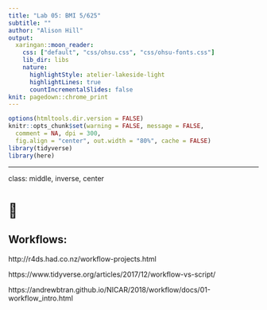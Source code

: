 ```yaml
---
title: "Lab 05: BMI 5/625"
subtitle: ""
author: "Alison Hill"
output:
  xaringan::moon_reader:
    css: ["default", "css/ohsu.css", "css/ohsu-fonts.css"]
    lib_dir: libs
    nature:
      highlightStyle: atelier-lakeside-light
      highlightLines: true
      countIncrementalSlides: false
knit: pagedown::chrome_print
---
```


```r
options(htmltools.dir.version = FALSE)
knitr::opts_chunk$set(warning = FALSE, message = FALSE, 
  comment = NA, dpi = 300,
  fig.align = "center", out.width = "80%", cache = FALSE)
library(tidyverse)
library(here)
```

---
class: middle, inverse, center

# 🌊

## Workflows:

http://r4ds.had.co.nz/workflow-projects.html

https://www.tidyverse.org/articles/2017/12/workflow-vs-script/

https://andrewbtran.github.io/NICAR/2018/workflow/docs/01-workflow_intro.html